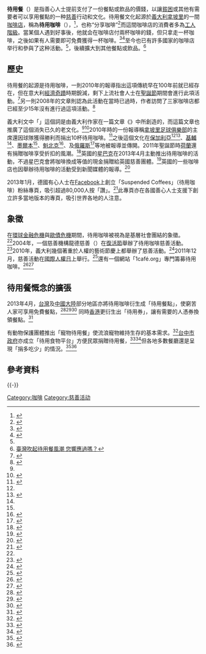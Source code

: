 {{noteTA
|1=zh-cn:那不勒斯;zh-tw:拿坡里;zh-hk:那不勒斯;
}}

'''待用餐'''（{{lang-en|suspend meal}}）是指善心人士提前支付了一份餐點或飲品的價錢，以讓[[貧困|貧困]]或其他有需要者可以享用餐點的一种[[慈善|慈善]]行动和文化。待用餐文化起源於[[義大利|義大利]][[拿坡里|拿坡里]]的一間[[咖啡店|咖啡店]]，稱為'''待用咖啡'''（{{lang-it|caffè sospeso}}），<ref name="from it">{{cite web|url=http://udn.com/NEWS/NATIONAL/NATS4/7877639.shtml|title=歐洲待用咖啡 起源自義大利|author=蔡容喬|publisher=[[聯合報|聯合報]]|accessdate=2013-05-06|date=2013-05-06}}</ref>，也称“分享咖啡”<ref name="anntw">{{cite web|url=http://anntw.com/awakening/news_center/show.php?itemid=39996|title=保加利亞「分享咖啡」 免費提供溫情|publisher=[[台灣醒報|台灣醒報]]|accessdate=2013-05-08|date=2013-03-26}}{{dead link|date=2018年2月 |bot=InternetArchiveBot |fix-attempted=yes }}</ref>而這間咖啡店的消費者多為[[工人階級|工人階級]]。當某個人遇到好事後，他就会在咖啡店付兩杯咖啡的錢，但只拿走一杯咖啡，之後如果有人需要即可免費獲得一杯咖啡。<ref name="espresso">{{cite web|url=http://www.theage.com.au/news/entertainment/epicure/espresso/2009/04/20/1240079594155.html|title=Espresso: Coffee goodness|author=Larissa Dubecki|publisher=[[世紀報|世紀報]]|accessdate=2013-05-06|date=2009-04-20|language=en|archive-date=2018-01-20|archive-url=https://web.archive.org/web/20180120091853/http://www.theage.com.au/news/entertainment/epicure/espresso/2009/04/20/1240079594155.html|dead-url=no}}</ref><ref name="free">{{cite web|url=http://www.sofiaecho.com/2012/02/21/1770809_free-coffee-anyone|title=Free coffee, anyone?|author=Alyona Zhuk|publisher=The Sofia Echo|accessdate=2013-05-06|date=2012-02-21|language=en|archive-date=2016-09-17|archive-url=https://web.archive.org/web/20160917002926/http://www.sofiaecho.com/2012/02/21/1770809_free-coffee-anyone|dead-url=no}}</ref>至今也已有許多國家的咖啡店举行和參與了这种活動。<ref name="from it" />，後續擴大到其他餐點或飲品。<ref>[http://www.ntdtv.com.tw/b5/20180328/video/218162.html?%E8%87%BA%E7%81%A3%E5%90%B9%E8%B5%B7%E5%BE%85%E7%94%A8%E9%A4%90%E9%A2%A8%E6%BD%AE%20%E6%82%A8%E9%9F%BF%E6%87%89%E9%81%8E%E5%97%8E%EF%BC%9F 臺灣吹起待用餐風潮 您響應過嗎？]</ref>

==歷史==
待用餐的起源是待用咖啡，一則2010年的報導指出這項傳統早在100年前就已經存在，但在意大利[[意大利經濟奇蹟|經濟奇蹟]]時期銳減，剩下上流社會人士在[[聖誕節|聖誕節]]期間會進行此項活動。<ref name="break">{{cite web|url=http://www.accessitaly.com/post/italian-coffee-break-part-1-e28094-paying-it-forward-in-naples.aspx|title=Italian Coffee Break part 1 — Paying it Forward in Naples|publisher=Access Italy|accessdate=2013-05-07|date=2010-04-07|language=en|archive-url=https://web.archive.org/web/20130331040125/http://www.accessitaly.com/post/italian-coffee-break-part-1-e28094-paying-it-forward-in-naples.aspx|archive-date=2013-03-31|dead-url=yes}}</ref>另一則2008年的文章則認為此活動在當時已過時，作者訪問了三家咖啡店都已經至少15年沒有進行過這項活動。<ref>{{cite web|url=http://corrieredelmezzogiorno.corriere.it/campania/a_tavola/articoli/2008/10_Ottobre/06/caff%C3%A8_sospeso.shtml|title=Caffè sospeso, tradizione «sospesa» a un filo Rischia di scomparire la tazzulella benefica|publisher=[[晚郵報|晚郵報]]|accessdate=2013-05-07|language=it|archive-date=2013-05-16|archive-url=https://web.archive.org/web/20130516061425/http://corrieredelmezzogiorno.corriere.it/campania/a_tavola/articoli/2008/10_Ottobre/06/caff%C3%A8_sospeso.shtml|dead-url=no}}</ref>

義大利文中「{{lang|it|sospeso}}」這個詞是由義大利作家{{link-en|路西安諾·狄克萊仙佐|Luciano De Crescenzo}}在一篇文章《{{lang|it|Il caffe sospeso: Saggezza quotidiana in piccoli sorsi}}》中所創造的，而這篇文章也推廣了這個消失已久的老文化。<ref name="free" /><ref>{{cite book|author=Luciano De Crescenzo|title=Il caffè sospeso|date=2010-10-07|publisher=Edizioni Mondadori|language=it|isbn=9788852014161}}</ref>2010年時的一份報導稱[[拿坡里足球俱樂部|拿坡里足球俱樂部]]的主席{{link-en|奧瑞里歐·狄羅倫提斯|Aurelio De Laurentiis}}還因球隊獲得勝利而捐出10杯待用咖啡。<ref>{{cite web|url=http://www.italymag.co.uk/italy/napoli/buon-compleanno-gambrinus|title=Buon Compleanno, Gambrinus|author=Pat Eggleton|publisher=Italy Magazine|accessdate=2013-05-07|date=2010-05-04|language=en|archive-url=https://web.archive.org/web/20130126194015/http://italymag.co.uk/italy/napoli/buon-compleanno-gambrinus|archive-date=2013-01-26|dead-url=yes}}</ref>之後這個文化在[[保加利亞|保加利亞]]<ref name="anntw" /><ref>{{cite web|url=http://www.news24.com/World/News/Bulgarian-cafes-get-an-Italian-twist-20130325|title=Bulgarian cafés get an Italian twist|publisher=[[法新社|法新社]]|accessdate=2013-05-07|date=2013-03-25|language=en|archive-date=2017-06-06|archive-url=https://web.archive.org/web/20170606233628/http://www.news24.com/World/News/Bulgarian-cafes-get-an-Italian-twist-20130325|dead-url=no}}</ref>、[[基輔|基輔]]<ref name="free" />、[[墨爾本|墨爾本]]<ref name="espresso" />、[[魁北克|魁北克]]<ref>{{cite web|url=http://www.lapresse.ca/le-soleil/vivre-ici/societe/201304/11/01-4640087-un-premier-cafe-en-attente-a-quebec.php|title=Un premier «café en attente» à Québec|author=Claudette Samson|publisher=La Presse|accessdate=2013-05-07|date=2013-04-12|language=fr|archive-date=2016-03-04|archive-url=https://web.archive.org/web/20160304081158/http://www.lapresse.ca/le-soleil/vivre-ici/societe/201304/11/01-4640087-un-premier-cafe-en-attente-a-quebec.php|dead-url=no}}</ref>、及[[俄羅斯|俄羅斯]]<ref>{{cite web|url=http://english.ruvr.ru/2012/01/07/63427265/|title=Coffee free of charge|author=Milena Faustova|publisher=[[俄羅斯之聲|俄羅斯之聲]]|accessdate=2013-05-07|date=2012-01-07|language=en|archive-url=https://web.archive.org/web/20130523041404/http://english.ruvr.ru/2012/01/07/63427265/|archive-date=2013-05-23|dead-url=yes}}</ref>等地被報導並傳開。2011年聖誕節時[[荷蘭|荷蘭]]還有捐贈咖啡享受折扣的風潮。<ref>{{cite web|url=http://www.at5.nl/artikelen/73480/caffe-sospeso-voor-inloophuizen|title=Caffè Sospeso voor inloophuizen|author=Dennis Hompes|publisher=AT5|accessdate=2013-05-07|date=2011-12-21|language=nl|archive-date=2016-03-03|archive-url=https://web.archive.org/web/20160303225806/http://www.at5.nl/artikelen/73480/caffe-sospeso-voor-inloophuizen|dead-url=no}}</ref>英國的[[星巴克|星巴克]]在2013年4月主動推出待用咖啡的活動，不過星巴克會將咖啡換成等值的現金捐贈給英國慈善團體{{link-en|綠洲信賴|Oasis Trust}}。<ref>{{cite web|url=http://www.marketingmagazine.co.uk/article/1177756/Starbucks-joins-Suspended-Coffee-homeless-initiative|title=Starbucks joins Suspended Coffee homeless initiative|author=John Reynolds|publisher=Marketing Magazine|accessdate=2013-05-08|date=2013-04-10|language=en|archive-date=2016-04-08|archive-url=https://web.archive.org/web/20160408080353/http://www.marketingmagazine.co.uk/article/1177756/starbucks-joins-suspended-coffee-homeless-initiative|dead-url=no}}</ref>英國的一些咖啡店也因舉辦待用咖啡的活動受到新聞媒體的報導。<ref>{{cite web|url=http://www.bbc.co.uk/news/magazine-22267613|title=Would you buy a 'suspended coffee' for someone in need?|author=Suraj Patel|publisher=[[BBC|BBC]]|accessdate=2013-05-08|date=2013-04-23|language=en|archive-date=2016-12-09|archive-url=https://web.archive.org/web/20161209154707/http://www.bbc.co.uk/news/magazine-22267613|dead-url=no}}</ref>

2013年1月，德國有心人士在[[Facebook|Facebook]]上創立「Suspended Coffees」（待用咖啡）粉絲專頁，吸引超過80,000人按「讚」。<ref>{{cite web|url=https://www.facebook.com/SuspendedCoffeess|title=Suspended Coffees|publisher=[[Facebook|Facebook]]|accessdate=2013-05-08|archive-date=2022-01-30|archive-url=https://web.archive.org/web/20220130164557/https://www.facebook.com/SuspendedCoffeess/|dead-url=no}}</ref>此專頁亦在各國善心人士支援下創立許多當地版本的專頁，吸引世界各地的人注意。

==象徵==
在[[2007年－2008年環球金融危機|環球金融危機]]與[[歐債危機|歐債危機]]期間，待用咖啡被視為是基層社會團結的象徵。<ref name="break" />2004年，一個慈善機構龍德慈善（{{lang|it|Ronde della carita}}）在[[復活節|復活節]]舉辦了{{lang|it|giornata nazionale del sospeso}}待用咖啡慈善活動。<ref>{{cite web|url=http://www.nove.firenze.it/vediarticolo.asp?id=a4.04.12.08.29|title=Oggi giornata nazionale del caffé "sospeso"|publisher=Nove.Firenze.it|accessdate=2013-05-08|date=2004-04-12|language=it|archive-date=2014-02-22|archive-url=https://web.archive.org/web/20140222150554/http://www.nove.firenze.it/vediarticolo.asp?id=a4.04.12.08.29|dead-url=no}}</ref>2010年，義大利幾個著重於人權的藝術節慶上都舉辦了{{lang|it|Rete del Caffè Sospeso}}慈善活動。<ref>{{cite web|url=http://www.retedelcaffesospeso.com/principi/|title=Principi|accessdate=2013-05-08|language=it|archive-date=2020-01-17|archive-url=https://web.archive.org/web/20200117191610/http://www.retedelcaffesospeso.com/principi/|dead-url=no}}</ref>2011年12月，{{lang|it|Giornata del Caffè Sospeso}}慈善活動在[[國際人權日|國際人權日]]上舉行。<ref>{{cite web|url=http://www.cinemaitaliano.info/news/10505/la-voce-del-corpo-di-luca-vullo-in-tour.html|title="La Voce del Corpo" di Luca Vullo in tour|publisher=CinemaItaliano.info|accessdate=2013-05-08|date=2011-11-29|language=it|archive-date=2016-03-04|archive-url=https://web.archive.org/web/20160304030346/http://www.cinemaitaliano.info/news/10505/la-voce-del-corpo-di-luca-vullo-in-tour.html|dead-url=no}}</ref>還有一個網站「1café.org」專門籌募待用咖啡。<ref>{{cite web|url=http://www.1caffe.org/|title=1Caffe|accessdate=2013-05-08|language=it|archive-date=2022-02-18|archive-url=https://web.archive.org/web/20220218144022/https://www.1caffe.org/|dead-url=no}}</ref><ref>{{cite web|url=http://www.greenews.info/rubriche/una-iena-piu-verde-che-nera-intervista-a-luca-argentero-20111223/|title=Una Iena più verde che nera. Intervista a Luca Argentero|author=Francesca Fradelloni|publisher=Greennews.info|accessdate=2013-05-08|date=2011-12-23|language=it|archive-date=2016-03-22|archive-url=https://web.archive.org/web/20160322215737/http://www.greenews.info/rubriche/una-iena-piu-verde-che-nera-intervista-a-luca-argentero-20111223/|dead-url=no}}</ref>

==待用餐慨念的擴張==
2013年4月，[[台灣|台灣]]及[[中國大陸|中國大陸]]部分地區亦將待用咖啡衍生成「待用餐點」，使窮苦人家可享用免費餐點，<ref>{{cite web|url=http://www.nownews.com/2013/04/30/91-2931294.htm|title=你吃飯我付錢！　兩岸多家餐廳跟進「待用餐」善舉|publisher=[[今日新聞網|今日新聞網]]|accessdate=2013-05-08|date=2013-04-30}}</ref><ref>{{cite web|url=http://epaper.subaonet.com/sr/html/2013-04/22/content_311021.htm|title=Give if you wish, get if you want|publisher=蘇州日報|accessdate=2013-05-08|deadurl=yes|archiveurl=https://web.archive.org/web/20160303221301/http://epaper.subaonet.com/sr/html/2013-04/22/content_311021.htm|archivedate=2016-03-03}}</ref><ref>{{cite web|url=http://www.appledaily.com.tw/appledaily/article/international/20130416/34954632|title=陝西台商 推「待用餐」濟貧<small>河南重慶多家餐廳也跟進</small>|publisher=[[蘋果日報|蘋果日報]]|accessdate=2013-05-08|date=2013-04-16|archive-date=2016-03-12|archive-url=https://web.archive.org/web/20160312015451/http://www.appledaily.com.tw/appledaily/article/international/20130416/34954632/|dead-url=no}}</ref> 同時[[香港|香港]]更衍生出「待用券」，讓有需要的人憑券換領餐點。<ref>{{cite web|url=http://hk.apple.nextmedia.com/news/art/20130510/18255404|title=待用券興起　撐基層　幫小店|publisher=香港[[蘋果日報|蘋果日報]]|accessdate=2013-05-10|date=2013-05-10|archive-date=2015-09-15|archive-url=https://web.archive.org/web/20150915191331/http://hk.apple.nextmedia.com/news/art/20130510/18255404|dead-url=no}}</ref>

有動物保護團體推出「寵物待用餐」使流浪寵物維持生存的基本需求。<ref>{{cite web|url=http://udn.com/NEWS/LIFE/LIF8/7880027.shtml|title=寵物待用餐救急 不要棄養牠|publisher=[[聯合新聞網|聯合新聞網]]|accessdate=2013-05-08|date=2013-05-07}}</ref>[[台中市政府|台中市政府]]亦成立「待用食物平台」方便民眾捐贈待用餐，<ref>{{cite web|url=http://www.ettoday.net/news/20130502/200957.htm|title=每個月5萬元買1000份待用餐　賴大東行善14年捐千萬|publisher=[[ETtoday|ETtoday]]|accessdate=2013-05-08|date=2013-05-02|archive-date=2013-06-05|archive-url=https://web.archive.org/web/20130605022723/http://www.ettoday.net/news/20130502/200957.htm|dead-url=no}}</ref><ref>{{cite web|url=http://udn.com/NEWS/SOCIETY/SOC5/7857072.shtml|title=不讓待用餐閒置 中市開平台|publisher=[[聯合新聞網|聯合新聞網]]|accessdate=2013-05-08|date=2013-04-26|archive-date=2013-04-30|archive-url=https://web.archive.org/web/20130430070843/http://udn.com/NEWS/SOCIETY/SOC5/7857072.shtml|dead-url=no}}</ref>但各地多數餐廳還是呈現「捐多吃少」的情況。<ref>{{cite web|url=http://news.cts.com.tw/cts/general/201304/201304251232253.html|title=捐的多.吃的少! "待用餐"等嘸人|publisher=[[華視|華視]]|accessdate=2013-05-08|date=2013-04-25|archive-date=2016-03-10|archive-url=https://web.archive.org/web/20160310103523/http://news.cts.com.tw/cts/general/201304/201304251232253.html|dead-url=no}}</ref><ref>{{cite web|url=http://web.pts.org.tw/php/news/pts_news/detail.php?NEENO=238700|title=宣導.自尊心因素 "待用餐"難送出|publisher=[[公共電視台|公共電視]]|accessdate=2013-05-08|date=2013-04-24}}</ref>

==參考資料==
{{reflist|2}}

{{-}}
{{Coffee}}

[[Category:咖啡|Category:咖啡]]
[[Category:慈善活动|Category:慈善活动]]